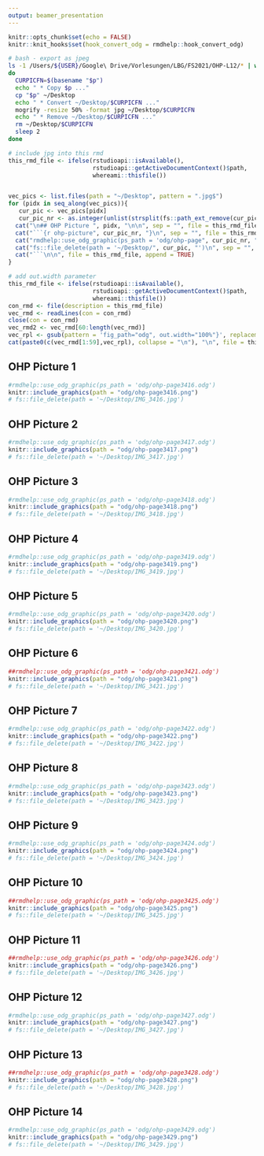 ```yaml
---
output: beamer_presentation
---
```


```r
knitr::opts_chunk$set(echo = FALSE)
knitr::knit_hooks$set(hook_convert_odg = rmdhelp::hook_convert_odg)
```

```bash
# bash - export as jpeg
ls -1 /Users/${USER}/Google\ Drive/Vorlesungen/LBG/FS2021/OHP-L12/* | while read p
do
  CURPICFN=$(basename "$p")
  echo " * Copy $p ..."
  cp "$p" ~/Desktop
  echo " * Convert ~/Desktop/$CURPICFN ..."
  mogrify -resize 50% -format jpg ~/Desktop/$CURPICFN
  echo " * Remove ~/Desktop/$CURPICFN ..."
  rm ~/Desktop/$CURPICFN
  sleep 2
done

```

```r
# include jpg into this rmd
this_rmd_file <- ifelse(rstudioapi::isAvailable(),
                        rstudioapi::getActiveDocumentContext()$path,
                        whereami::thisfile())


vec_pics <- list.files(path = "~/Desktop", pattern = ".jpg$")
for (pidx in seq_along(vec_pics)){
   cur_pic <- vec_pics[pidx]
   cur_pic_nr <- as.integer(unlist(strsplit(fs::path_ext_remove(cur_pic), "_"))[2])
  cat("\n## OHP Picture ", pidx, "\n\n", sep = "", file = this_rmd_file, append = TRUE)
  cat("```{r ohp-picture", cur_pic_nr, "}\n", sep = "", file = this_rmd_file, append = TRUE)
  cat("rmdhelp::use_odg_graphic(ps_path = 'odg/ohp-page", cur_pic_nr, ".odg')\n", sep = "", file = this_rmd_file, append = TRUE)
  cat("fs::file_delete(path = '~/Desktop/", cur_pic, "')\n", sep = "", file = this_rmd_file, append = TRUE)
  cat("```\n\n", file = this_rmd_file, append = TRUE)
}

```

```r
# add out.width parameter
this_rmd_file <- ifelse(rstudioapi::isAvailable(),
                        rstudioapi::getActiveDocumentContext()$path,
                        whereami::thisfile())
con_rmd <- file(description = this_rmd_file)
vec_rmd <- readLines(con = con_rmd)
close(con = con_rmd)
vec_rmd2 <- vec_rmd[60:length(vec_rmd)]
vec_rpl <- gsub(pattern = 'fig_path="odg", out.width="100%"}', replacement = 'fig_path="odg", out.width="70%"}', vec_rmd2)
cat(paste0(c(vec_rmd[1:59],vec_rpl), collapse = "\n"), "\n", file = this_rmd_file, append = FALSE)
```


## OHP Picture 1

```r
#rmdhelp::use_odg_graphic(ps_path = 'odg/ohp-page3416.odg')
knitr::include_graphics(path = "odg/ohp-page3416.png")
# fs::file_delete(path = '~/Desktop/IMG_3416.jpg')
```


## OHP Picture 2

```r
#rmdhelp::use_odg_graphic(ps_path = 'odg/ohp-page3417.odg')
knitr::include_graphics(path = "odg/ohp-page3417.png")
# fs::file_delete(path = '~/Desktop/IMG_3417.jpg')
```


## OHP Picture 3

```r
#rmdhelp::use_odg_graphic(ps_path = 'odg/ohp-page3418.odg')
knitr::include_graphics(path = "odg/ohp-page3418.png")
# fs::file_delete(path = '~/Desktop/IMG_3418.jpg')
```


## OHP Picture 4

```r
#rmdhelp::use_odg_graphic(ps_path = 'odg/ohp-page3419.odg')
knitr::include_graphics(path = "odg/ohp-page3419.png")
# fs::file_delete(path = '~/Desktop/IMG_3419.jpg')
```


## OHP Picture 5

```r
#rmdhelp::use_odg_graphic(ps_path = 'odg/ohp-page3420.odg')
knitr::include_graphics(path = "odg/ohp-page3420.png")
# fs::file_delete(path = '~/Desktop/IMG_3420.jpg')
```


## OHP Picture 6

```r
##rmdhelp::use_odg_graphic(ps_path = 'odg/ohp-page3421.odg')
knitr::include_graphics(path = "odg/ohp-page3421.png")
# fs::file_delete(path = '~/Desktop/IMG_3421.jpg')
```


## OHP Picture 7

```r
#rmdhelp::use_odg_graphic(ps_path = 'odg/ohp-page3422.odg')
knitr::include_graphics(path = "odg/ohp-page3422.png")
# fs::file_delete(path = '~/Desktop/IMG_3422.jpg')
```


## OHP Picture 8

```r
#rmdhelp::use_odg_graphic(ps_path = 'odg/ohp-page3423.odg')
knitr::include_graphics(path = "odg/ohp-page3423.png")
# fs::file_delete(path = '~/Desktop/IMG_3423.jpg')
```


## OHP Picture 9

```r
#rmdhelp::use_odg_graphic(ps_path = 'odg/ohp-page3424.odg')
knitr::include_graphics(path = "odg/ohp-page3424.png")
# fs::file_delete(path = '~/Desktop/IMG_3424.jpg')
```


## OHP Picture 10

```r
##rmdhelp::use_odg_graphic(ps_path = 'odg/ohp-page3425.odg')
knitr::include_graphics(path = "odg/ohp-page3425.png")
# fs::file_delete(path = '~/Desktop/IMG_3425.jpg')
```


## OHP Picture 11

```r
##rmdhelp::use_odg_graphic(ps_path = 'odg/ohp-page3426.odg')
knitr::include_graphics(path = "odg/ohp-page3426.png")
# fs::file_delete(path = '~/Desktop/IMG_3426.jpg')
```


## OHP Picture 12

```r
#rmdhelp::use_odg_graphic(ps_path = 'odg/ohp-page3427.odg')
knitr::include_graphics(path = "odg/ohp-page3427.png")
# fs::file_delete(path = '~/Desktop/IMG_3427.jpg')
```


## OHP Picture 13

```r
##rmdhelp::use_odg_graphic(ps_path = 'odg/ohp-page3428.odg')
knitr::include_graphics(path = "odg/ohp-page3428.png")
# fs::file_delete(path = '~/Desktop/IMG_3428.jpg')
```


## OHP Picture 14

```r
#rmdhelp::use_odg_graphic(ps_path = 'odg/ohp-page3429.odg')
knitr::include_graphics(path = "odg/ohp-page3429.png")
# fs::file_delete(path = '~/Desktop/IMG_3429.jpg')
```
                   
